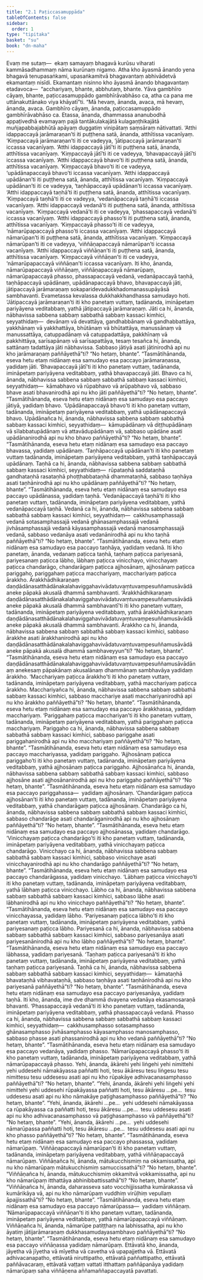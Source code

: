 ```yaml
---
title: "2.1 Paṭiccasamuppāda"
tableOfContents: false
sidebar:
  order: 1
type: "tipitaka"
basket: "su"
book: "dn-maha"
---
```



<DynamicBreadcrumb />

<Division number="95" book="dn-maha" bookNo="7" page="47">

<Paragraph number="190" book="dn-maha">
Evaṃ me sutaṃ—  ekaṃ samayaṃ bhagavā kurūsu viharati kammāsadhammaṃ nāma kurūnaṃ nigamo. Atha kho āyasmā ānando yena bhagavā tenupasaṅkami, upasaṅkamitvā bhagavantaṃ abhivādetvā ekamantaṃ nisīdi. Ekamantaṃ nisinno kho āyasmā ānando bhagavantaṃ etadavoca—  “acchariyaṃ, bhante, abbhutaṃ, bhante. Yāva gambhīro cāyaṃ, bhante, paṭiccasamuppādo gambhīrāvabhāso ca, atha ca pana me uttānakuttānako viya khāyatī”ti. “Mā hevaṃ, ānanda, avaca, mā hevaṃ, ānanda, avaca. Gambhīro cāyaṃ, ānanda, paṭiccasamuppādo gambhīrāvabhāso ca. Etassa, ānanda, dhammassa ananubodhā appaṭivedhā evamayaṃ pajā tantākulakajātā kulagaṇṭhikajātā muñjapabbajabhūtā apāyaṃ duggatiṃ vinipātaṃ saṃsāraṃ nātivattati.
</Paragraph>

</Division>
<Division number="96" book="dn-maha" bookNo="7" page="47">

<Paragraph number="191" book="dn-maha">
‘Atthi idappaccayā jarāmaraṇan’ti iti puṭṭhena satā, ānanda, atthītissa vacanīyaṃ. ‘Kiṃpaccayā jarāmaraṇan’ti iti ce vadeyya, ‘jātipaccayā jarāmaraṇan’ti iccassa vacanīyaṃ.
</Paragraph>

<Paragraph number="192" book="dn-maha">
‘Atthi idappaccayā jātī’ti iti puṭṭhena satā, ānanda, atthītissa vacanīyaṃ. ‘Kiṃpaccayā jātī’ti iti ce vadeyya, ‘bhavapaccayā jātī’ti iccassa vacanīyaṃ.
</Paragraph>

<Paragraph number="193" book="dn-maha">
‘Atthi idappaccayā bhavo’ti iti puṭṭhena satā, ānanda, atthītissa vacanīyaṃ. ‘Kiṃpaccayā bhavo’ti iti ce vadeyya, ‘upādānapaccayā bhavo’ti iccassa vacanīyaṃ.
</Paragraph>

<Paragraph number="194" book="dn-maha">
‘Atthi idappaccayā upādānan’ti iti puṭṭhena satā, ānanda, atthītissa vacanīyaṃ. ‘Kiṃpaccayā upādānan’ti iti ce vadeyya, ‘taṇhāpaccayā upādānan’ti iccassa vacanīyaṃ.
</Paragraph>

<Paragraph number="195" book="dn-maha">
‘Atthi idappaccayā taṇhā’ti iti puṭṭhena satā, ānanda, atthītissa vacanīyaṃ. ‘Kiṃpaccayā taṇhā’ti iti ce vadeyya, ‘vedanāpaccayā taṇhā’ti iccassa vacanīyaṃ.
</Paragraph>

<Paragraph number="196" book="dn-maha">
‘Atthi idappaccayā vedanā’ti iti puṭṭhena satā, ānanda, atthītissa vacanīyaṃ. ‘Kiṃpaccayā vedanā’ti iti ce vadeyya, ‘phassapaccayā vedanā’ti iccassa vacanīyaṃ.
</Paragraph>

<Paragraph number="197" book="dn-maha">
‘Atthi idappaccayā phasso’ti iti puṭṭhena satā, ānanda, atthītissa vacanīyaṃ. ‘Kiṃpaccayā phasso’ti iti ce vadeyya, ‘nāmarūpapaccayā phasso’ti iccassa vacanīyaṃ.
</Paragraph>

<Paragraph number="198" book="dn-maha">
‘Atthi idappaccayā nāmarūpan’ti iti puṭṭhena satā, ānanda, atthītissa vacanīyaṃ. ‘Kiṃpaccayā nāmarūpan’ti iti ce vadeyya, ‘viññāṇapaccayā nāmarūpan’ti iccassa vacanīyaṃ.
</Paragraph>

<Paragraph number="199" book="dn-maha">
‘Atthi idappaccayā viññāṇan’ti iti puṭṭhena satā, ānanda, atthītissa vacanīyaṃ. ‘Kiṃpaccayā viññāṇan’ti iti ce vadeyya, ‘nāmarūpapaccayā viññāṇan’ti iccassa vacanīyaṃ.
</Paragraph>

</Division>
<Division number="97" book="dn-maha" bookNo="7" page="48">

<Paragraph number="200" book="dn-maha">
Iti kho, ānanda, nāmarūpapaccayā viññāṇaṃ, viññāṇapaccayā nāmarūpaṃ, nāmarūpapaccayā phasso, phassapaccayā vedanā, vedanāpaccayā taṇhā, taṇhāpaccayā upādānaṃ, upādānapaccayā bhavo, bhavapaccayā jāti, jātipaccayā jarāmaraṇaṃ sokaparidevadukkhadomanassupāyāsā sambhavanti. Evametassa kevalassa dukkhakkhandhassa samudayo hoti.
</Paragraph>

</Division>
<Division number="98" book="dn-maha" bookNo="7" page="48">

<Paragraph number="201" book="dn-maha">
‘Jātipaccayā jarāmaraṇan’ti iti kho panetaṃ vuttaṃ, tadānanda, imināpetaṃ pariyāyena veditabbaṃ, yathā jātipaccayā jarāmaraṇaṃ. Jāti ca hi, ānanda, nābhavissa sabbena sabbaṃ sabbathā sabbaṃ kassaci kimhici, seyyathidaṃ—  devānaṃ vā devattāya, gandhabbānaṃ vā gandhabbattāya, yakkhānaṃ vā yakkhattāya, bhūtānaṃ vā bhūtattāya, manussānaṃ vā manussattāya, catuppadānaṃ vā catuppadattāya, pakkhīnaṃ vā pakkhittāya, sarīsapānaṃ vā sarīsapattāya, tesaṃ tesañca hi, ānanda, sattānaṃ tadattāya jāti nābhavissa. Sabbaso jātiyā asati jātinirodhā api nu kho jarāmaraṇaṃ paññāyethā”ti? “No hetaṃ, bhante”. “Tasmātihānanda, eseva hetu etaṃ nidānaṃ esa samudayo esa paccayo jarāmaraṇassa, yadidaṃ jāti.
</Paragraph>

</Division>
<Division number="99" book="dn-maha" bookNo="7" page="49">

<Paragraph number="202" book="dn-maha">
‘Bhavapaccayā jātī’ti iti kho panetaṃ vuttaṃ, tadānanda, imināpetaṃ pariyāyena veditabbaṃ, yathā bhavapaccayā jāti. Bhavo ca hi, ānanda, nābhavissa sabbena sabbaṃ sabbathā sabbaṃ kassaci kimhici, seyyathidaṃ—  kāmabhavo vā rūpabhavo vā arūpabhavo vā, sabbaso bhave asati bhavanirodhā api nu kho jāti paññāyethā”ti? “No hetaṃ, bhante”. “Tasmātihānanda, eseva hetu etaṃ nidānaṃ esa samudayo esa paccayo jātiyā, yadidaṃ bhavo.
</Paragraph>

</Division>
<Division number="100" book="dn-maha" bookNo="7" page="49">

<Paragraph number="203" book="dn-maha">
‘Upādānapaccayā bhavo’ti iti kho panetaṃ vuttaṃ, tadānanda, imināpetaṃ pariyāyena veditabbaṃ, yathā upādānapaccayā bhavo. Upādānañca hi, ānanda, nābhavissa sabbena sabbaṃ sabbathā sabbaṃ kassaci kimhici, seyyathidaṃ—  kāmupādānaṃ vā diṭṭhupādānaṃ vā sīlabbatupādānaṃ vā attavādupādānaṃ vā, sabbaso upādāne asati upādānanirodhā api nu kho bhavo paññāyethā”ti? “No hetaṃ, bhante”. “Tasmātihānanda, eseva hetu etaṃ nidānaṃ esa samudayo esa paccayo bhavassa, yadidaṃ upādānaṃ.
</Paragraph>

</Division>
<Division number="101" book="dn-maha" bookNo="7" page="49">

<Paragraph number="204" book="dn-maha">
‘Taṇhāpaccayā upādānan’ti iti kho panetaṃ vuttaṃ tadānanda, imināpetaṃ pariyāyena veditabbaṃ, yathā taṇhāpaccayā upādānaṃ. Taṇhā ca hi, ānanda, nābhavissa sabbena sabbaṃ sabbathā sabbaṃ kassaci kimhici, seyyathidaṃ—  rūpataṇhā saddataṇhā gandhataṇhā rasataṇhā phoṭṭhabbataṇhā dhammataṇhā, sabbaso taṇhāya asati taṇhānirodhā api nu kho upādānaṃ paññāyethā”ti? “No hetaṃ, bhante”. “Tasmātihānanda, eseva hetu etaṃ nidānaṃ esa samudayo esa paccayo upādānassa, yadidaṃ taṇhā.
</Paragraph>

</Division>
<Division number="102" book="dn-maha" bookNo="7" page="49">

<Paragraph number="205" book="dn-maha">
‘Vedanāpaccayā taṇhā’ti iti kho panetaṃ vuttaṃ, tadānanda, imināpetaṃ pariyāyena veditabbaṃ, yathā vedanāpaccayā taṇhā. Vedanā ca hi, ānanda, nābhavissa sabbena sabbaṃ sabbathā sabbaṃ kassaci kimhici, seyyathidaṃ—  cakkhusamphassajā vedanā sotasamphassajā vedanā ghānasamphassajā vedanā jivhāsamphassajā vedanā kāyasamphassajā vedanā manosamphassajā vedanā, sabbaso vedanāya asati vedanānirodhā api nu kho taṇhā paññāyethā”ti? “No hetaṃ, bhante”. “Tasmātihānanda, eseva hetu etaṃ nidānaṃ esa samudayo esa paccayo taṇhāya, yadidaṃ vedanā.
</Paragraph>

</Division>
<Division number="103" book="dn-maha" bookNo="7" page="50">

<Paragraph number="206" book="dn-maha">
Iti kho panetaṃ, ānanda, vedanaṃ paṭicca taṇhā, taṇhaṃ paṭicca pariyesanā, pariyesanaṃ paṭicca lābho, lābhaṃ paṭicca vinicchayo, vinicchayaṃ paṭicca chandarāgo, chandarāgaṃ paṭicca ajjhosānaṃ, ajjhosānaṃ paṭicca pariggaho, pariggahaṃ paṭicca macchariyaṃ, macchariyaṃ paṭicca ārakkho. Ārakkhādhikaraṇaṃ daṇḍādānasatthādānakalahaviggahavivādatuvaṃtuvaṃpesuññamusāvādā aneke pāpakā akusalā dhammā sambhavanti.
</Paragraph>

</Division>
<Division number="104" book="dn-maha" bookNo="7" page="50">

<Paragraph number="207" book="dn-maha">
‘Ārakkhādhikaraṇaṃ daṇḍādānasatthādānakalahaviggahavivādatuvaṃtuvaṃpesuññamusāvādā aneke pāpakā akusalā dhammā sambhavantī’ti iti kho panetaṃ vuttaṃ, tadānanda, imināpetaṃ pariyāyena veditabbaṃ, yathā ārakkhādhikaraṇaṃ daṇḍādānasatthādānakalahaviggahavivādatuvaṃtuvaṃpesuññamusāvādā aneke pāpakā akusalā dhammā sambhavanti. Ārakkho ca hi, ānanda, nābhavissa sabbena sabbaṃ sabbathā sabbaṃ kassaci kimhici, sabbaso ārakkhe asati ārakkhanirodhā api nu kho daṇḍādānasatthādānakalahaviggahavivādatuvaṃtuvaṃpesuññamusāvādā aneke pāpakā akusalā dhammā sambhaveyyun”ti? “No hetaṃ, bhante”. “Tasmātihānanda, eseva hetu etaṃ nidānaṃ esa samudayo esa paccayo daṇḍādānasatthādānakalahaviggahavivādatuvaṃtuvaṃpesuññamusāvādānaṃ anekesaṃ pāpakānaṃ akusalānaṃ dhammānaṃ sambhavāya yadidaṃ ārakkho.
</Paragraph>

</Division>
<Division number="105" book="dn-maha" bookNo="7" page="50">

<Paragraph number="208" book="dn-maha">
‘Macchariyaṃ paṭicca ārakkho’ti iti kho panetaṃ vuttaṃ, tadānanda, imināpetaṃ pariyāyena veditabbaṃ, yathā macchariyaṃ paṭicca ārakkho. Macchariyañca hi, ānanda, nābhavissa sabbena sabbaṃ sabbathā sabbaṃ kassaci kimhici, sabbaso macchariye asati macchariyanirodhā api nu kho ārakkho paññāyethā”ti? “No hetaṃ, bhante”. “Tasmātihānanda, eseva hetu etaṃ nidānaṃ esa samudayo esa paccayo ārakkhassa, yadidaṃ macchariyaṃ.
</Paragraph>

</Division>
<Division number="106" book="dn-maha" bookNo="7" page="51">

<Paragraph number="209" book="dn-maha">
‘Pariggahaṃ paṭicca macchariyan’ti iti kho panetaṃ vuttaṃ, tadānanda, imināpetaṃ pariyāyena veditabbaṃ, yathā pariggahaṃ paṭicca macchariyaṃ. Pariggaho ca hi, ānanda, nābhavissa sabbena sabbaṃ sabbathā sabbaṃ kassaci kimhici, sabbaso pariggahe asati pariggahanirodhā api nu kho macchariyaṃ paññāyethā”ti? “No hetaṃ, bhante”. “Tasmātihānanda, eseva hetu etaṃ nidānaṃ esa samudayo esa paccayo macchariyassa, yadidaṃ pariggaho.
</Paragraph>

</Division>
<Division number="107" book="dn-maha" bookNo="7" page="51">

<Paragraph number="210" book="dn-maha">
‘Ajjhosānaṃ paṭicca pariggaho’ti iti kho panetaṃ vuttaṃ, tadānanda, imināpetaṃ pariyāyena veditabbaṃ, yathā ajjhosānaṃ paṭicca pariggaho. Ajjhosānañca hi, ānanda, nābhavissa sabbena sabbaṃ sabbathā sabbaṃ kassaci kimhici, sabbaso ajjhosāne asati ajjhosānanirodhā api nu kho pariggaho paññāyethā”ti? “No hetaṃ, bhante”. “Tasmātihānanda, eseva hetu etaṃ nidānaṃ esa samudayo esa paccayo pariggahassa—  yadidaṃ ajjhosānaṃ.
</Paragraph>

</Division>
<Division number="108" book="dn-maha" bookNo="7" page="51">

<Paragraph number="211" book="dn-maha">
‘Chandarāgaṃ paṭicca ajjhosānan’ti iti kho panetaṃ vuttaṃ, tadānanda, imināpetaṃ pariyāyena veditabbaṃ, yathā chandarāgaṃ paṭicca ajjhosānaṃ. Chandarāgo ca hi, ānanda, nābhavissa sabbena sabbaṃ sabbathā sabbaṃ kassaci kimhici, sabbaso chandarāge asati chandarāganirodhā api nu kho ajjhosānaṃ paññāyethā”ti? “No hetaṃ, bhante”. “Tasmātihānanda, eseva hetu etaṃ nidānaṃ esa samudayo esa paccayo ajjhosānassa, yadidaṃ chandarāgo.
</Paragraph>

</Division>
<Division number="109" book="dn-maha" bookNo="7" page="51">

<Paragraph number="212" book="dn-maha">
‘Vinicchayaṃ paṭicca chandarāgo’ti iti kho panetaṃ vuttaṃ, tadānanda, imināpetaṃ pariyāyena veditabbaṃ, yathā vinicchayaṃ paṭicca chandarāgo. Vinicchayo ca hi, ānanda, nābhavissa sabbena sabbaṃ sabbathā sabbaṃ kassaci kimhici, sabbaso vinicchaye asati vinicchayanirodhā api nu kho chandarāgo paññāyethā”ti? “No hetaṃ, bhante”. “Tasmātihānanda, eseva hetu etaṃ nidānaṃ esa samudayo esa paccayo chandarāgassa, yadidaṃ vinicchayo.
</Paragraph>

</Division>
<Division number="110" book="dn-maha" bookNo="7" page="52">

<Paragraph number="213" book="dn-maha">
‘Lābhaṃ paṭicca vinicchayo’ti iti kho panetaṃ vuttaṃ, tadānanda, imināpetaṃ pariyāyena veditabbaṃ, yathā lābhaṃ paṭicca vinicchayo. Lābho ca hi, ānanda, nābhavissa sabbena sabbaṃ sabbathā sabbaṃ kassaci kimhici, sabbaso lābhe asati lābhanirodhā api nu kho vinicchayo paññāyethā”ti? “No hetaṃ, bhante”. “Tasmātihānanda, eseva hetu etaṃ nidānaṃ esa samudayo esa paccayo vinicchayassa, yadidaṃ lābho.
</Paragraph>

</Division>
<Division number="111" book="dn-maha" bookNo="7" page="52">

<Paragraph number="214" book="dn-maha">
‘Pariyesanaṃ paṭicca lābho’ti iti kho panetaṃ vuttaṃ, tadānanda, imināpetaṃ pariyāyena veditabbaṃ, yathā pariyesanaṃ paṭicca lābho. Pariyesanā ca hi, ānanda, nābhavissa sabbena sabbaṃ sabbathā sabbaṃ kassaci kimhici, sabbaso pariyesanāya asati pariyesanānirodhā api nu kho lābho paññāyethā”ti? “No hetaṃ, bhante”. “Tasmātihānanda, eseva hetu etaṃ nidānaṃ esa samudayo esa paccayo lābhassa, yadidaṃ pariyesanā.
</Paragraph>

</Division>
<Division number="112" book="dn-maha" bookNo="7" page="52">

<Paragraph number="215" book="dn-maha">
‘Taṇhaṃ paṭicca pariyesanā’ti iti kho panetaṃ vuttaṃ, tadānanda, imināpetaṃ pariyāyena veditabbaṃ, yathā taṇhaṃ paṭicca pariyesanā. Taṇhā ca hi, ānanda, nābhavissa sabbena sabbaṃ sabbathā sabbaṃ kassaci kimhici, seyyathidaṃ—  kāmataṇhā bhavataṇhā vibhavataṇhā, sabbaso taṇhāya asati taṇhānirodhā api nu kho pariyesanā paññāyethā”ti? “No hetaṃ, bhante”. “Tasmātihānanda, eseva hetu etaṃ nidānaṃ esa samudayo esa paccayo pariyesanāya, yadidaṃ taṇhā. Iti kho, ānanda, ime dve dhammā dvayena vedanāya ekasamosaraṇā bhavanti.
</Paragraph>

</Division>
<Division number="113" book="dn-maha" bookNo="7" page="52">

<Paragraph number="216" book="dn-maha">
‘Phassapaccayā vedanā’ti iti kho panetaṃ vuttaṃ, tadānanda, imināpetaṃ pariyāyena veditabbaṃ, yathā phassapaccayā vedanā. Phasso ca hi, ānanda, nābhavissa sabbena sabbaṃ sabbathā sabbaṃ kassaci kimhici, seyyathidaṃ—  cakkhusamphasso sotasamphasso ghānasamphasso jivhāsamphasso kāyasamphasso manosamphasso, sabbaso phasse asati phassanirodhā api nu kho vedanā paññāyethā”ti? “No hetaṃ, bhante”. “Tasmātihānanda, eseva hetu etaṃ nidānaṃ esa samudayo esa paccayo vedanāya, yadidaṃ phasso.
</Paragraph>

</Division>
<Division number="114" book="dn-maha" bookNo="7" page="53">

<Paragraph number="217" book="dn-maha">
‘Nāmarūpapaccayā phasso’ti iti kho panetaṃ vuttaṃ, tadānanda, imināpetaṃ pariyāyena veditabbaṃ, yathā nāmarūpapaccayā phasso. Yehi, ānanda, ākārehi yehi liṅgehi yehi nimittehi yehi uddesehi nāmakāyassa paññatti hoti, tesu ākāresu tesu liṅgesu tesu nimittesu tesu uddesesu asati api nu kho rūpakāye adhivacanasamphasso paññāyethā”ti? “No hetaṃ, bhante”. “Yehi, ānanda, ākārehi yehi liṅgehi yehi nimittehi yehi uddesehi rūpakāyassa paññatti hoti, tesu ākāresu …pe…  tesu uddesesu asati api nu kho nāmakāye paṭighasamphasso paññāyethā”ti? “No hetaṃ, bhante”. “Yehi, ānanda, ākārehi …pe…  yehi uddesehi nāmakāyassa ca rūpakāyassa ca paññatti hoti, tesu ākāresu …pe…  tesu uddesesu asati api nu kho adhivacanasamphasso vā paṭighasamphasso vā paññāyethā”ti? “No hetaṃ, bhante”. “Yehi, ānanda, ākārehi …pe…  yehi uddesehi nāmarūpassa paññatti hoti, tesu ākāresu …pe…  tesu uddesesu asati api nu kho phasso paññāyethā”ti? “No hetaṃ, bhante”. “Tasmātihānanda, eseva hetu etaṃ nidānaṃ esa samudayo esa paccayo phassassa, yadidaṃ nāmarūpaṃ.
</Paragraph>

</Division>
<Division number="115" book="dn-maha" bookNo="7" page="53">

<Paragraph number="218" book="dn-maha">
‘Viññāṇapaccayā nāmarūpan’ti iti kho panetaṃ vuttaṃ, tadānanda, imināpetaṃ pariyāyena veditabbaṃ, yathā viññāṇapaccayā nāmarūpaṃ. Viññāṇañca hi, ānanda, mātukucchismiṃ na okkamissatha, api nu kho nāmarūpaṃ mātukucchismiṃ samuccissathā”ti? “No hetaṃ, bhante”. “Viññāṇañca hi, ānanda, mātukucchismiṃ okkamitvā vokkamissatha, api nu kho nāmarūpaṃ itthattāya abhinibbattissathā”ti? “No hetaṃ, bhante”. “Viññāṇañca hi, ānanda, daharasseva sato vocchijjissatha kumārakassa vā kumārikāya vā, api nu kho nāmarūpaṃ vuddhiṃ virūḷhiṃ vepullaṃ āpajjissathā”ti? “No hetaṃ, bhante”. “Tasmātihānanda, eseva hetu etaṃ nidānaṃ esa samudayo esa paccayo nāmarūpassa—  yadidaṃ viññāṇaṃ.
</Paragraph>

</Division>
<Division number="116" book="dn-maha" bookNo="7" page="54">

<Paragraph number="219" book="dn-maha">
‘Nāmarūpapaccayā viññāṇan’ti iti kho panetaṃ vuttaṃ, tadānanda, imināpetaṃ pariyāyena veditabbaṃ, yathā nāmarūpapaccayā viññāṇaṃ. Viññāṇañca hi, ānanda, nāmarūpe patiṭṭhaṃ na labhissatha, api nu kho āyatiṃ jātijarāmaraṇaṃ dukkhasamudayasambhavo paññāyethā”ti? “No hetaṃ, bhante”. “Tasmātihānanda, eseva hetu etaṃ nidānaṃ esa samudayo esa paccayo viññāṇassa yadidaṃ nāmarūpaṃ. Ettāvatā kho, ānanda, jāyetha vā jīyetha vā mīyetha vā cavetha vā upapajjetha vā. Ettāvatā adhivacanapatho, ettāvatā niruttipatho, ettāvatā paññattipatho, ettāvatā paññāvacaraṃ, ettāvatā vaṭṭaṃ vattati itthattaṃ paññāpanāya yadidaṃ nāmarūpaṃ saha viññāṇena aññamaññapaccayatā pavattati.
</Paragraph>
</Division>